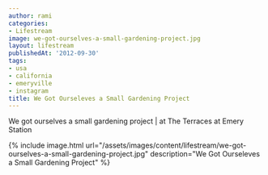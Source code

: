```yaml
---
author: rami
categories:
- Lifestream
image: we-got-ourselves-a-small-gardening-project.jpg
layout: lifestream
publishedAt: '2012-09-30'
tags:
- usa
- california
- emeryville
- instagram
title: We Got Ourseleves a Small Gardening Project
---
```


We got ourselves a small gardening project | at The Terraces at Emery Station

{% include image.html url="/assets/images/content/lifestream/we-got-ourselves-a-small-gardening-project.jpg" description="We Got Ourseleves a Small Gardening Project" %}